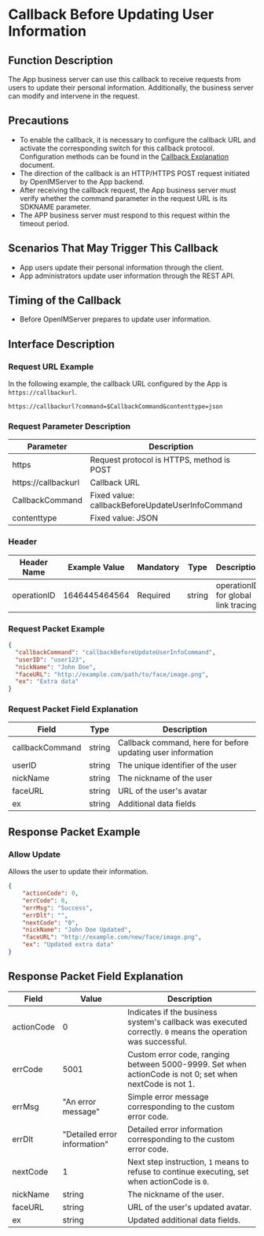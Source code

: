# Callback Before Updating User Information

## Function Description
The App business server can use this callback to receive requests from users to update their personal information. Additionally, the business server can modify and intervene in the request.

## Precautions
- To enable the callback, it is necessary to configure the callback URL and activate the corresponding switch for this callback protocol. Configuration methods can be found in the [Callback Explanation](../introduction) document.
- The direction of the callback is an HTTP/HTTPS POST request initiated by OpenIMServer to the App backend.
- After receiving the callback request, the App business server must verify whether the command parameter in the request URL is its SDKNAME parameter.
- The APP business server must respond to this request within the timeout period.

## Scenarios That May Trigger This Callback
- App users update their personal information through the client.
- App administrators update user information through the REST API.

## Timing of the Callback
- Before OpenIMServer prepares to update user information.

## Interface Description

### Request URL Example
In the following example, the callback URL configured by the App is `https://callbackurl`.
```plaintext
https://callbackurl?command=$CallbackCommand&contenttype=json
```

### Request Parameter Description

| Parameter            | Description                                          |
|----------------------|------------------------------------------------------|
| https               | Request protocol is HTTPS, method is POST            |
| https://callbackurl | Callback URL                                         |
| CallbackCommand     | Fixed value: callbackBeforeUpdateUserInfoCommand     |
| contenttype         | Fixed value: JSON                                    |

### Header
| Header Name | Example Value | Mandatory | Type   | Description                         |
|-------------|---------------|-----------|--------|-------------------------------------|
| operationID | 1646445464564 | Required  | string | operationID for global link tracing |

### Request Packet Example
```json
{
  "callbackCommand": "callbackBeforeUpdateUserInfoCommand",
  "userID": "user123",
  "nickName": "John Doe",
  "faceURL": "http://example.com/path/to/face/image.png",
  "ex": "Extra data"
}
```

### Request Packet Field Explanation

| Field           | Type    | Description                               |
|-----------------|---------|-------------------------------------------|
| callbackCommand | string  | Callback command, here for before updating user information |
| userID          | string  | The unique identifier of the user         |
| nickName        | string  | The nickname of the user                  |
| faceURL         | string  | URL of the user's avatar                  |
| ex              | string  | Additional data fields                    |

## Response Packet Example

### Allow Update
Allows the user to update their information.

```json
{
    "actionCode": 0,
    "errCode": 0,
    "errMsg": "Success",
    "errDlt": "",
    "nextCode": "0",
    "nickName": "John Doe Updated",
    "faceURL": "http://example.com/new/face/image.png",
    "ex": "Updated extra data"
}
```

## Response Packet Field Explanation

| Field      | Value  | Description                                              |
|------------|--------|----------------------------------------------------------|
| actionCode | 0      | Indicates if the business system's callback was executed correctly. `0` means the operation was successful. |
| errCode    | 5001   | Custom error code, ranging between 5000-9999. Set when actionCode is not 0; set when nextCode is not 1. |
| errMsg     | "An error message" | Simple error message corresponding to the custom error code. |
| errDlt     | "Detailed error information" | Detailed error information corresponding to the custom error code. |
| nextCode   | 1      | Next step instruction, `1` means to refuse to continue executing, set when actionCode is `0`. |
| nickName   | string | The nickname of the user.                                 |
| faceURL    | string | URL of the user's updated avatar.                         |
| ex         | string | Updated additional data fields.                           |